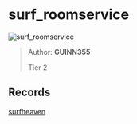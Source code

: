 
# surf_roomservice

![surf_roomservice](https://raw.githubusercontent.com/Sayt123/SurfMapPics/Maps-and-bonuses/csgo/surf_roomservice.jpg)

> Author: **GUINN355**
>
> Tier 2

## Records

[surfheaven](https://surfheaven.eu/map/surf_roomservice)
